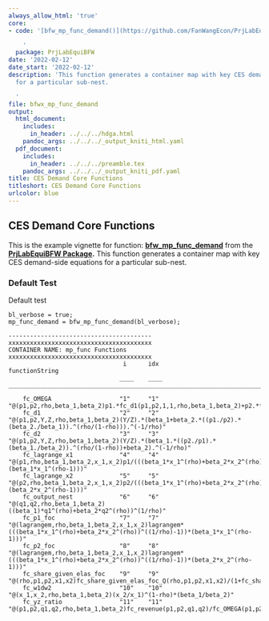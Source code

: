```yaml
---
always_allow_html: 'true'
core:
- code: '[bfw_mp_func_demand()](https://github.com/FanWangEcon/PrjLabEquiBFW/blob/main/PrjLabEquiBFW/func/bfw_mp_func_demand.m)

    '
  package: PrjLabEquiBFW
date: '2022-02-12'
date_start: '2022-02-12'
description: 'This function generates a container map with key CES demand-side equation
  for a particular sub-nest.

  '
file: bfwx_mp_func_demand
output:
  html_document:
    includes:
      in_header: ../../../hdga.html
    pandoc_args: ../../../_output_kniti_html.yaml
  pdf_document:
    includes:
      in_header: ../../../preamble.tex
    pandoc_args: ../../../_output_kniti_pdf.yaml
title: CES Demand Core Functions
titleshort: CES Demand Core Functions
urlcolor: blue
---
```


## CES Demand Core Functions

This is the example vignette for function:
[**bfw_mp_func_demand**](https://github.com/FanWangEcon/PrjLabEquiBFW/tree/main/PrjLabEquiBFW/func/bfw_mp_func_demand.m)
from the [**PrjLabEquiBFW
Package**](https://fanwangecon.github.io/PrjLabEquiBFW/)**.** This
function generates a container map with key CES demand-side equations
for a particular sub-nest.

### Default Test

Default test

    bl_verbose = true;
    mp_func_demand = bfw_mp_func_demand(bl_verbose);

    ----------------------------------------
    xxxxxxxxxxxxxxxxxxxxxxxxxxxxxxxxxxxxxxxx
    CONTAINER NAME: mp_func Functions
    xxxxxxxxxxxxxxxxxxxxxxxxxxxxxxxxxxxxxxxx
                                    i      idx                                                           functionString                                                      
                                   ____    ____    __________________________________________________________________________________________________________________________

        fc_OMEGA                   "1"     "1"     "@(p1,p2,rho,beta_1,beta_2)p1.*fc_d1(p1,p2,1,1,rho,beta_1,beta_2)+p2.*fc_d2(p1,p2,1,1,rho,beta_1,beta_2)"                 
        fc_d1                      "2"     "2"     "@(p1,p2,Y,Z,rho,beta_1,beta_2)(Y/Z).*(beta_1+beta_2.*((p1./p2).*(beta_2./beta_1)).^(rho/(1-rho))).^(-1/rho)"             
        fc_d2                      "3"     "3"     "@(p1,p2,Y,Z,rho,beta_1,beta_2)(Y/Z).*(beta_1.*((p2./p1).*(beta_1./beta_2)).^(rho/(1-rho))+beta_2).^(-1/rho)"             
        fc_lagrange_x1             "4"     "4"     "@(p1,rho,beta_1,beta_2,x_1,x_2)p1/(((beta_1*x_1^(rho)+beta_2*x_2^(rho))^((1/rho)-1))*(beta_1*x_1^(rho-1)))"              
        fc_lagrange_x2             "5"     "5"     "@(p2,rho,beta_1,beta_2,x_1,x_2)p2/(((beta_1*x_1^(rho)+beta_2*x_2^(rho))^((1/rho)-1))*(beta_2*x_2^(rho-1)))"              
        fc_output_nest             "6"     "6"     "@(q1,q2,rho,beta_1,beta_2)((beta_1)*q1^(rho)+beta_2*q2^(rho))^(1/rho)"                                                   
        fc_p1_foc                  "7"     "7"     "@(lagrangem,rho,beta_1,beta_2,x_1,x_2)lagrangem*(((beta_1*x_1^(rho)+beta_2*x_2^(rho))^((1/rho)-1))*(beta_1*x_1^(rho-1)))"
        fc_p2_foc                  "8"     "8"     "@(lagrangem,rho,beta_1,beta_2,x_1,x_2)lagrangem*(((beta_1*x_1^(rho)+beta_2*x_2^(rho))^((1/rho)-1))*(beta_2*x_2^(rho-1)))"
        fc_share_given_elas_foc    "9"     "9"     "@(rho,p1,p2,x1,x2)fc_share_given_elas_foc_Q(rho,p1,p2,x1,x2)/(1+fc_share_given_elas_foc_Q(rho,p1,p2,x1,x2))"             
        fc_w1dw2                   "10"    "10"    "@(x_1,x_2,rho,beta_1,beta_2)(x_2/x_1)^(1-rho)*(beta_1/beta_2)"                                                           
        fc_yz_ratio                "11"    "11"    "@(p1,p2,q1,q2,rho,beta_1,beta_2)fc_revenue(p1,p2,q1,q2)/fc_OMEGA(p1,p2,rho,beta_1,beta_2)"                               

